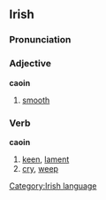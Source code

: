 ==Irish==
===Pronunciation===
{{IPA|[ki&#720;n&#690;]}}

===Adjective===
'''caoin'''
#[[smooth]]

===Verb===
'''caoin'''
#[[keen]], [[lament]]
#[[cry]], [[weep]]

[[Category:Irish language]]